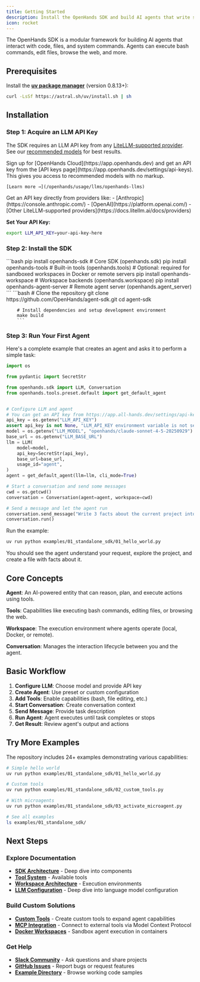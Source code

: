 ```yaml
---
title: Getting Started
description: Install the OpenHands SDK and build AI agents that write software.
icon: rocket
---
```


The OpenHands SDK is a modular framework for building AI agents that interact with code, files, and system commands. Agents can execute bash commands, edit files, browse the web, and more.

## Prerequisites

Install the **[uv package manager](https://docs.astral.sh/uv/)** (version 0.8.13+):

```bash
curl -LsSf https://astral.sh/uv/install.sh | sh
```

## Installation

### Step 1: Acquire an LLM API Key

The SDK requires an LLM API key from any [LiteLLM-supported provider](https://docs.litellm.ai/docs/providers). See our [recommended models](/openhands/usage/llms/llms) for best results.

<AccordionGroup>
  <Accordion title="Option 1: OpenHands Cloud (Recommended)" icon="cloud">
    Sign up for [OpenHands Cloud](https://app.openhands.dev) and get an API key from the [API keys page](https://app.openhands.dev/settings/api-keys). This gives you access to recommended models with no markup.
    
    [Learn more →](/openhands/usage/llms/openhands-llms)
  </Accordion>

  <Accordion title="Option 2: Direct Provider" icon="key">
    Get an API key directly from providers like:
    - [Anthropic](https://console.anthropic.com/)
    - [OpenAI](https://platform.openai.com/)
    - [Other LiteLLM-supported providers](https://docs.litellm.ai/docs/providers)
  </Accordion>
</AccordionGroup>

**Set Your API Key:**

```bash
export LLM_API_KEY=your-api-key-here
```

### Step 2: Install the SDK

<AccordionGroup>
  <Accordion title="Option 1: Install via PyPI" icon="box">
    ```bash
    pip install openhands-sdk # Core SDK (openhands.sdk)
    pip install openhands-tools  # Built-in tools (openhands.tools)
    # Optional: required for sandboxed workspaces in Docker or remote servers
    pip install openhands-workspace # Workspace backends (openhands.workspace)
    pip install openhands-agent-server # Remote agent server (openhands.agent_server)
    ```
  </Accordion>

  <Accordion title="Option 2: Install from Source" icon="code">
        ```bash
        # Clone the repository
        git clone https://github.com/OpenHands/agent-sdk.git
        cd agent-sdk

        # Install dependencies and setup development environment
        make build
        ```
  </Accordion>
</AccordionGroup>


### Step 3: Run Your First Agent

Here's a complete example that creates an agent and asks it to perform a simple task:

```python icon="python" expandable examples/01_standalone_sdk/01_hello_world.py
import os

from pydantic import SecretStr

from openhands.sdk import LLM, Conversation
from openhands.tools.preset.default import get_default_agent


# Configure LLM and agent
# You can get an API key from https://app.all-hands.dev/settings/api-keys
api_key = os.getenv("LLM_API_KEY")
assert api_key is not None, "LLM_API_KEY environment variable is not set."
model = os.getenv("LLM_MODEL", "openhands/claude-sonnet-4-5-20250929")
base_url = os.getenv("LLM_BASE_URL")
llm = LLM(
    model=model,
    api_key=SecretStr(api_key),
    base_url=base_url,
    usage_id="agent",
)
agent = get_default_agent(llm=llm, cli_mode=True)

# Start a conversation and send some messages
cwd = os.getcwd()
conversation = Conversation(agent=agent, workspace=cwd)

# Send a message and let the agent run
conversation.send_message("Write 3 facts about the current project into FACTS.txt.")
conversation.run()
```

Run the example:

```bash
uv run python examples/01_standalone_sdk/01_hello_world.py
```

You should see the agent understand your request, explore the project, and create a file with facts about it.

## Core Concepts

**Agent**: An AI-powered entity that can reason, plan, and execute actions using tools.

**Tools**: Capabilities like executing bash commands, editing files, or browsing the web.

**Workspace**: The execution environment where agents operate (local, Docker, or remote).

**Conversation**: Manages the interaction lifecycle between you and the agent.

## Basic Workflow

1. **Configure LLM**: Choose model and provide API key
2. **Create Agent**: Use preset or custom configuration
3. **Add Tools**: Enable capabilities (bash, file editing, etc.)
4. **Start Conversation**: Create conversation context
5. **Send Message**: Provide task description
6. **Run Agent**: Agent executes until task completes or stops
7. **Get Result**: Review agent's output and actions


## Try More Examples

The repository includes 24+ examples demonstrating various capabilities:

```bash
# Simple hello world
uv run python examples/01_standalone_sdk/01_hello_world.py

# Custom tools
uv run python examples/01_standalone_sdk/02_custom_tools.py

# With microagents
uv run python examples/01_standalone_sdk/03_activate_microagent.py

# See all examples
ls examples/01_standalone_sdk/
```


## Next Steps

### Explore Documentation

- **[SDK Architecture](/sdk/arch/sdk)** - Deep dive into components
- **[Tool System](/sdk/arch/tool-system)** - Available tools
- **[Workspace Architecture](/sdk/arch/workspace)** - Execution environments
- **[LLM Configuration](/sdk/arch/llm)** - Deep dive into language model configuration

### Build Custom Solutions

- **[Custom Tools](/sdk/guides/custom-tools)** - Create custom tools to expand agent capabilities
- **[MCP Integration](/sdk/guides/mcp)** - Connect to external tools via Model Context Protocol
- **[Docker Workspaces](/sdk/guides/agent-server/docker-sandbox)** - Sandbox agent execution in containers

### Get Help

- **[Slack Community](https://openhands.dev/joinslack)** - Ask questions and share projects
- **[GitHub Issues](https://github.com/OpenHands/agent-sdk/issues)** - Report bugs or request features
- **[Example Directory](https://github.com/OpenHands/agent-sdk/tree/main/examples)** - Browse working code samples
